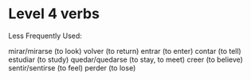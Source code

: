 # Level 4 verbs {.unnumbered}

Less Frequently Used:

mirar/mirarse (to look)
volver (to return)
entrar (to enter)
contar (to tell)
estudiar (to study)
quedar/quedarse (to stay, to meet)
creer (to believe)
sentir/sentirse (to feel)
perder (to lose)